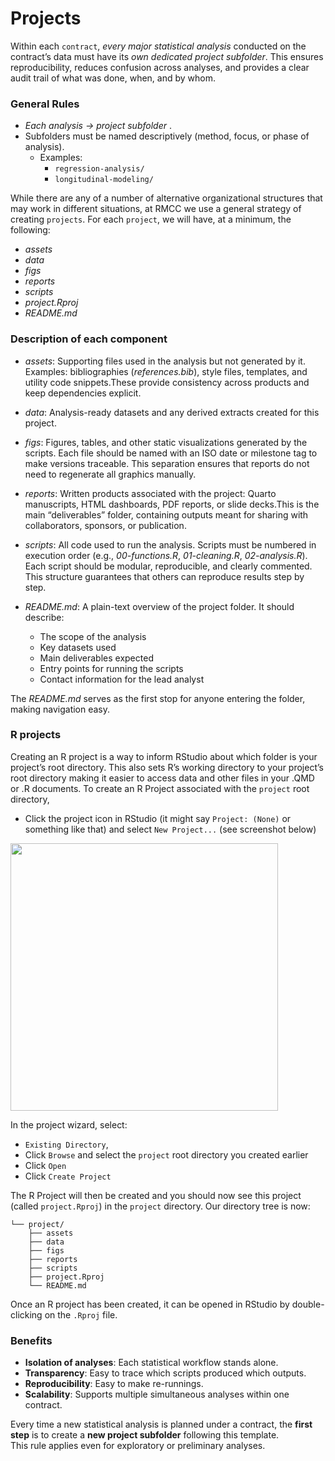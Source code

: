 # Projects {.unnumbered}

Within each `contract`, *every major statistical analysis* conducted on the contract’s data must have its *own dedicated project subfolder*. This ensures reproducibility, reduces confusion across analyses, and provides a clear audit trail of what was done, when, and by whom.

### General Rules

-   *Each analysis → project subfolder* .\
-   Subfolders must be named descriptively (method, focus, or phase of analysis).
    -   Examples:
        -   `regression-analysis/`
        -   `longitudinal-modeling/`

While there are any of a number of alternative organizational structures that may work in different situations, at RMCC we use a general strategy of creating `projects`. For each `project`, we will have, at a minimum, the following:

-   *assets*
-   *data*
-   *figs*
-   *reports*
-   *scripts*
-   *project.Rproj*
-   *README.md*

### Description of each component

-   *assets*: Supporting files used in the analysis but not generated by it. Examples: bibliographies (*references.bib*), style files, templates, and utility code snippets.These provide consistency across products and keep dependencies explicit.

-   *data*: Analysis-ready datasets and any derived extracts created for this project.

-   *figs*: Figures, tables, and other static visualizations generated by the scripts. Each file should be named with an ISO date or milestone tag to make versions traceable. This separation ensures that reports do not need to regenerate all graphics manually.

-   *reports*: Written products associated with the project: Quarto manuscripts, HTML dashboards, PDF reports, or slide decks.This is the main “deliverables” folder, containing outputs meant for sharing with collaborators, sponsors, or publication.

-   *scripts*: All code used to run the analysis. Scripts must be numbered in execution order (e.g., *00-functions.R*, *01-cleaning.R*, *02-analysis.R*). Each script should be modular, reproducible, and clearly commented. This structure guarantees that others can reproduce results step by step.

-   *README.md*: A plain-text overview of the project folder. It should describe:

    -   The scope of the analysis\
    -   Key datasets used\
    -   Main deliverables expected\
    -   Entry points for running the scripts\
    -   Contact information for the lead analyst

The *README.md* serves as the first stop for anyone entering the folder, making navigation easy.

### R projects

Creating an R project is a way to inform RStudio about which folder is your project's root directory. This also sets R's working directory to your project's root directory making it easier to access data and other files in your .QMD or .R documents. To create an R Project associated with the `project` root directory,

-   Click the project icon in RStudio (it might say `Project: (None)` or something like that) and select `New Project...` (see screenshot below)

![](img/01-new-project.png){fig-align="center" width="428"}

In the project wizard, select:

-   `Existing Directory`,
-   Click `Browse` and select the `project` root directory you created earlier
-   Click `Open`
-   Click `Create Project`

The R Project will then be created and you should now see this project (called `project.Rproj`) in the `project` directory. Our directory tree is now:

```         
└── project/
    ├── assets
    ├── data
    ├── figs
    ├── reports
    ├── scripts
    ├── project.Rproj
    └── README.md
```

Once an R project has been created, it can be opened in RStudio by double-clicking on the `.Rproj` file.

### Benefits

-   **Isolation of analyses**: Each statistical workflow stands alone.\
-   **Transparency**: Easy to trace which scripts produced which outputs.\
-   **Reproducibility**: Easy to make re-runnings.\
-   **Scalability**: Supports multiple simultaneous analyses within one contract.

::: fyi
Every time a new statistical analysis is planned under a contract, the **first step** is to create a **new project subfolder** following this template.\
This rule applies even for exploratory or preliminary analyses.
:::
